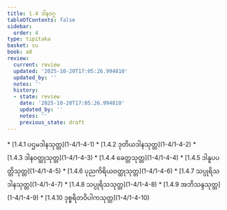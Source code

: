 ```yaml
---
title: 1.4 ဒါနဝဂ္ဂ
tableOfContents: false
sidebar:
  order: 4
type: tipitaka
basket: su
book: a8
review:
  current: review
  updated: '2025-10-20T17:05:26.994810'
  updated_by: ''
  notes: ''
  history:
  - state: review
    date: '2025-10-20T17:05:26.994810'
    updated_by: ''
    notes: ''
    previous_state: draft
---
```



<DynamicBreadcrumb />


<ReviewStatus review={frontmatter.review} showDetails={true} />

<HypothesisAnnotation frontmatter={frontmatter} />



<TableOfContents book="a8" section="1.4">
* [1.4.1 ပဌမဒါနသုတ္တ](1-4/1-4-1)
* [1.4.2 ဒုတိယဒါနသုတ္တ](1-4/1-4-2)
* [1.4.3 ဒါနဝတ္ထုသုတ္တ](1-4/1-4-3)
* [1.4.4 ခေတ္တသုတ္တ](1-4/1-4-4)
* [1.4.5 ဒါနူပပတ္တိသုတ္တ](1-4/1-4-5)
* [1.4.6 ပုညကိရိယဝတ္ထုသုတ္တ](1-4/1-4-6)
* [1.4.7 သပ္ပုရိသဒါနသုတ္တ](1-4/1-4-7)
* [1.4.8 သပ္ပုရိသသုတ္တ](1-4/1-4-8)
* [1.4.9 အဘိသန္ဒသုတ္တ](1-4/1-4-9)
* [1.4.10 ဒုစ္စရိတဝိပါကသုတ္တ](1-4/1-4-10)
</TableOfContents>